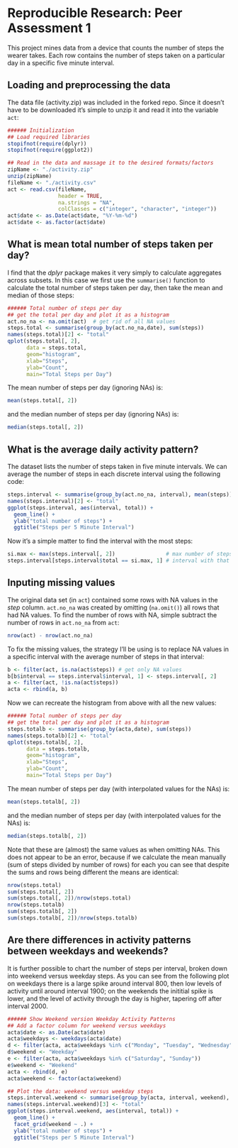 # Reproducible Research: Peer Assessment 1
This project mines data from a device that counts the number of steps the wearer takes.  Each row contains the number of steps taken on a particular day in a specific five minute interval.

## Loading and preprocessing the data
The data file (activity.zip) was included in the forked repo.  Since it doesn't have to be downloaded it's simple to unzip it and read it into the variable `act`:

```r
###### Initialization
## Load required libraries
stopifnot(require(dplyr))
stopifnot(require(ggplot2))

## Read in the data and massage it to the desired formats/factors
zipName <- "./activity.zip"
unzip(zipName)
fileName <- "./activity.csv"
act <- read.csv(fileName, 
                header = TRUE, 
                na.strings = "NA", 
                colClasses = c("integer", "character", "integer"))
act$date <- as.Date(act$date, "%Y-%m-%d")
act$date <- as.factor(act$date)
```

## What is mean total number of steps taken per day?
I find that the _dplyr_ package makes it very simply to calculate aggregates across subsets.  In this case we first use the `summarise()` function to calculate the total number of steps taken per day, then take the mean and median of those steps:
```r
###### Total number of steps per day
## get the total per day and plot it as a histogram
act.no_na <- na.omit(act)  # get rid of all NA values
steps.total <- summarise(group_by(act.no_na,date), sum(steps))
names(steps.total)[2] <- "total"
qplot(steps.total[, 2], 
      data = steps.total, 
      geom="histogram", 
      xlab="Steps", 
      ylab="Count",
      main="Total Steps per Day")
```

The mean number of steps per day (ignoring NAs) is:
```r
mean(steps.total[, 2])
```

and the median number of steps per day (ignoring NAs) is:
```r
median(steps.total[, 2])
```

## What is the average daily activity pattern?
The dataset lists the number of steps taken in five minute intervals.  We can average the number of steps in each discrete interval using the following code:
```r
steps.interval <- summarise(group_by(act.no_na, interval), mean(steps))
names(steps.interval)[2] <- "total"
ggplot(steps.interval, aes(interval, total)) +
  geom_line() +
  ylab("total number of steps") +
  ggtitle("Steps per 5 Minute Interval")
```

Now it's a simple matter to find the interval with the most steps:
```r
si.max <- max(steps.interval[, 2])                # max number of steps in an interval
steps.interval[steps.interval$total == si.max, 1] # interval with that max
```

## Inputing missing values
The original data set (in `act`) contained some rows with NA values in the _step_ column.  `act.no_na` was created by omitting (`na.omit()`) all rows that had NA values.  To find the number of rows with NA, simple subtract the number of rows in `act.no_na` from `act`:

```r
nrow(act) - nrow(act.no_na)
```

To fix the missing values, the strategy I'll be using is to replace NA values in a specific interval with the average number of steps in that interval:

```r
b <- filter(act, is.na(act$steps)) # get only NA values
b[b$interval == steps.interval$interval, 1] <- steps.interval[, 2]
a <- filter(act, !is.na(act$steps))
acta <- rbind(a, b)
```

Now we can recreate the histogram from above with all the new values: 
```r
###### Total number of steps per day
## get the total per day and plot it as a histogram
steps.totalb <- summarise(group_by(acta,date), sum(steps))
names(steps.totalb)[2] <- "total"
qplot(steps.totalb[, 2], 
      data = steps.totalb, 
      geom="histogram", 
      xlab="Steps", 
      ylab="Count",
      main="Total Steps per Day")
```

The mean number of steps per day (with interpolated values for the NAs) is:
```r
mean(steps.totalb[, 2])
```

and the median number of steps per day (with interpolated values for the NAs) is:
```r
median(steps.totalb[, 2])
```

Note that these are (almost) the same values as when omitting NAs.  This does not appear to be an error, because if we calculate the mean manually (sum of steps divided by number of rows) for each you can see that despite the sums and rows being different the means are identical:
```r
nrow(steps.total)
sum(steps.total[, 2])
sum(steps.total[, 2])/nrow(steps.total)
nrow(steps.totalb)
sum(steps.totalb[, 2])
sum(steps.totalb[, 2])/nrow(steps.totalb)
```

## Are there differences in activity patterns between weekdays and weekends?
It is further possible to chart the number of steps per interval, broken down into weekend versus weekday steps.  As you can see from the following plot on weekdays there is a large spike around interval 800, then low levels of activity until around interval 1900; on the weekends the inititial spike is lower, and the level of activity through the day is higher, tapering off after interval 2000.

```r
###### Show Weekend version Weekday Activity Patterns
## Add a factor column for weekend versus weekdays
acta$date <- as.Date(acta$date)
acta$weekdays <- weekdays(acta$date)
d <- filter(acta, acta$weekdays %in% c("Monday", "Tuesday", "Wednesday", "Thursday", "Friday"))
d$weekend <- "Weekday"
e <- filter(acta, acta$weekdays %in% c("Saturday", "Sunday"))
e$weekend <- "Weekend"
acta <- rbind(d, e)
acta$weekend <- factor(acta$weekend)

## Plot the data: weekend versus weekday steps
steps.interval.weekend <- summarise(group_by(acta, interval, weekend), mean(steps))
names(steps.interval.weekend)[3] <- "total"
ggplot(steps.interval.weekend, aes(interval, total)) +
  geom_line() +
  facet_grid(weekend ~ .) +
  ylab("total number of steps") +
  ggtitle("Steps per 5 Minute Interval")
```
